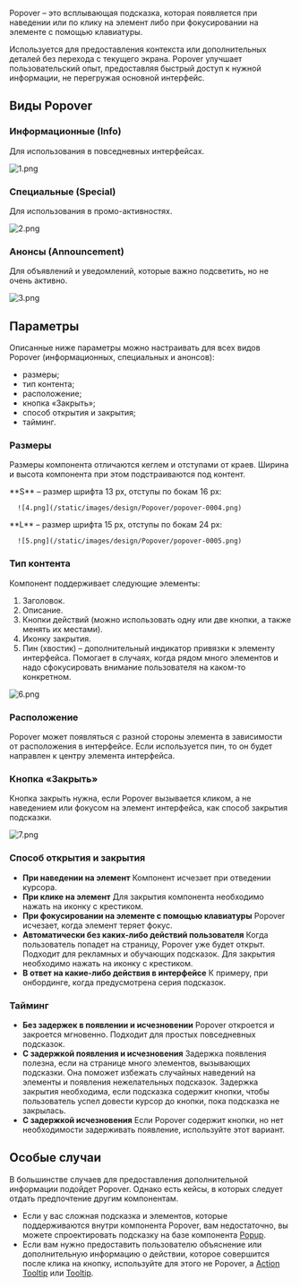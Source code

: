 Popover – это всплывающая подсказка, которая появляется при наведении или по клику на элемент либо при фокусировании на элементе с помощью клавиатуры.

Используется для предоставления контекста или дополнительных деталей без перехода с текущего экрана. Popover улучшает пользовательский опыт, предоставляя быстрый доступ к нужной информации, не перегружая основной интерфейс.

## Виды Popover

### Информационные (Info)

Для использования в повседневных интерфейсах.

![1.png](/static/images/design/Popover/popover-0001.png)

### Специальные (Special)

Для использования в промо-активностях.

![2.png](/static/images/design/Popover/popover-0002.png)

### **Анонсы (Announcement)**

Для объявлений и уведомлений, которые важно подсветить, но не очень активно.

![3.png](/static/images/design/Popover/popover-0003.png)

## Параметры

Описанные ниже параметры можно настраивать для всех видов Popover (информационных, специальных и анонсов):

- размеры;
- тип контента;
- расположение;
- кнопка «Закрыть»;
- способ открытия и закрытия;
- тайминг.

### **Размеры**

Размеры компонента отличаются кеглем и отступами от краев. Ширина и высота компонента при этом подстраиваются под контент.


<div className="row">
   <div className="col-12 col-md-6">
      **S** – размер шрифта 13 px, отступы по бокам 16 px:

      ![4.png](/static/images/design/Popover/popover-0004.png)
   </div>
   <div className="col-12 col-md-6">
      **L** – размер шрифта 15 px, отступы по бокам 24 px:

      ![5.png](/static/images/design/Popover/popover-0005.png)
   </div>
</div>

### Тип контента

Компонент поддерживает следующие элементы:

1. Заголовок.
2. Описание.
3. Кнопки действий (можно использовать одну или две кнопки, а также менять их местами).
4. Иконку закрытия.
5. Пин (хвостик) – дополнительный индикатор привязки к элементу интерфейса. Помогает в случаях, когда рядом много элементов и надо сфокусировать внимание пользователя на каком-то конкретном.

![6.png](/static/images/design/Popover/popover-0006.png)

<!--(тут будет картинка с указанием цифрами на каждый элемент)-->

### Расположение

Popover может появляться с разной стороны элемента в зависимости от расположения в интерфейсе. Если используется пин, то он будет направлен к центру элемента интерфейса.

<!--(тут будут примеры расположения и позиций пина)-->

### Кнопка «Закрыть»

Кнопка закрыть нужна, если Popover вызывается кликом, а не наведением или фокусом на элемент интерфейса, как способ закрытия подсказки.

![7.png](/static/images/design/Popover/popover-0007.png)

### Способ открытия и закрытия

- **При наведении на элемент**
   Компонент исчезает при отведении курсора.
- **При клике на элемент**
   Для закрытия компонента необходимо нажать на иконку с крестиком.
- **При фокусировании на элементе с помощью клавиатуры**
   Popover исчезает, когда элемент теряет фокус.
- **Автоматически без каких-либо действий пользователя**
   Когда пользователь попадет на страницу, Popover уже будет открыт. Подходит для рекламных и обучающих подсказок. Для закрытия необходимо нажать на иконку с крестиком.
- **В ответ на какие-либо действия в интерфейсе**
   К примеру, при онбординге, когда предусмотрена серия подсказок.

### Тайминг

- **Без задержек в появлении и исчезновении**
   Popover откроется и закроется мгновенно. Подходит для простых повседневных подсказок.
- **С задержкой появления и исчезновения**
   Задержка появления полезна, если на странице много элементов, вызывающих подсказки. Она поможет избежать случайных наведений на элементы и появления нежелательных подсказок. Задержка закрытия необходима, если подсказка содержит кнопки, чтобы пользователь успел довести курсор до кнопки, пока подсказка не закрылась.
- **С задержкой исчезновения**
   Если Popover содержит кнопки, но нет необходимости задерживать появление, используйте этот вариант.

## Особые случаи

В большинстве случаев для предоставления дополнительной информации подойдет Popover. Однако есть кейсы, в которых следует отдать предпочтение другим компонентам.

- Если у вас сложная подсказка и элементов, которые поддерживаются внутри компонента Popover, вам недостаточно, вы можете спроектировать подсказку на базе компонента [Popup](/design/guides/popup).
- Если вам нужно предоставить пользователю объяснение или дополнительную информацию о действии, которое совершится после клика на кнопку, используйте для этого не Popover, а [Action Tooltip](/design/guides/action-tooltip) или [Tooltip](/design/guides/tooltip).